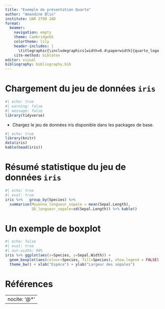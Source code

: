 ---
title: "Exemple de présentation Quarto"
author: "Amandine Blin"
institute: UAR 2700 2AD
format: 
  beamer:
    navigation: empty
    theme: CambridgeUS
    colortheme: lily
    header-includes: |
      \titlegraphic{\includegraphics[width=0.4\paperwidth]{quarto_logo.png}}
    cite-method: biblatex
editor: visual
bibliography: bibliography.bib
---

# Chargement du jeu de données `iris`

```{r}
#| echo: true
#| warning: false
#| message: false
library(tidyverse)
```

-   Chargez le jeu de données iris disponible dans les packages de base.

```{r dataris}
#| echo: true
library(knitr)
data(iris)
kable(head(iris))
```

# Résumé statistique du jeu de données `iris`

```{r tab}
#| echo: true
#| eval: true
iris %>%   group_by(Species) %>% 
  summarise(Moyenne_longueur_sepale = mean(Sepal.Length), 
            SD_longueur_sepale=sd(Sepal.Length)) %>% kable()
```

# Un exemple de boxplot

```{r, echo=FALSE, eval=TRUE}
#| echo: false
#| eval: true
#| out-width: 90%
iris %>% ggplot(aes(x=Species, y=Sepal.Width)) + 
  geom_boxplot(aes(colour=Species, fill=Species), show.legend = FALSE) + 
  theme_bw() + xlab("Espèce") + ylab("Largeur des sépales")
```

# Références {.allowframebreaks}

---
nocite: '@*'
---
